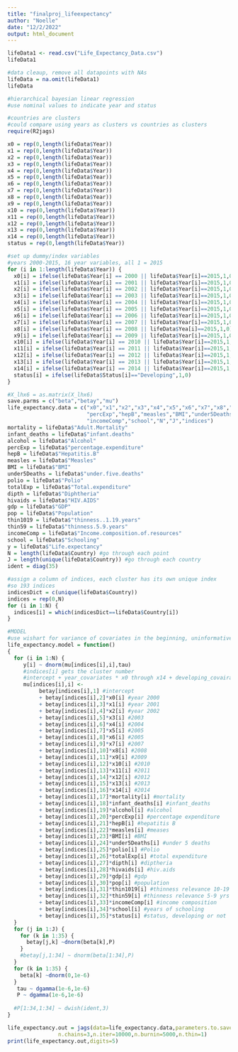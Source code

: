 ```yaml
---
title: "finalproj_lifeexpectancy"
author: "Noelle"
date: "12/2/2022"
output: html_document
---
```




```r
lifeData1 <- read.csv("Life_Expectancy_Data.csv")
lifeData1
```

```r
#data cleaup, remove all datapoints with NAs
lifeData = na.omit(lifeData1)
lifeData
```


```r
#hierarchical bayesian linear regression
#use nominal values to indicate year and status

#countries are clusters
#could compare using years as clusters vs countries as clusters
require(R2jags)

x0 = rep(0,length(lifeData$Year))
x1 = rep(0,length(lifeData$Year))
x2 = rep(0,length(lifeData$Year))
x3 = rep(0,length(lifeData$Year))
x4 = rep(0,length(lifeData$Year))
x5 = rep(0,length(lifeData$Year))
x6 = rep(0,length(lifeData$Year))
x7 = rep(0,length(lifeData$Year))
x8 = rep(0,length(lifeData$Year))
x9 = rep(0,length(lifeData$Year))
x10 = rep(0,length(lifeData$Year))
x11 = rep(0,length(lifeData$Year))
x12 = rep(0,length(lifeData$Year))
x13 = rep(0,length(lifeData$Year))
x14 = rep(0,length(lifeData$Year))
status = rep(0,length(lifeData$Year))

#set up dummy/index variables
#years 2000-2015, 16 year variables, all 1 = 2015
for (i in 1:length(lifeData$Year)) {
  x0[i] = ifelse(lifeData$Year[i] == 2000 || lifeData$Year[i]==2015,1,0)
  x1[i] = ifelse(lifeData$Year[i] == 2001 || lifeData$Year[i]==2015,1,0)
  x2[i] = ifelse(lifeData$Year[i] == 2002 || lifeData$Year[i]==2015,1,0)
  x3[i] = ifelse(lifeData$Year[i] == 2003 || lifeData$Year[i]==2015,1,0)
  x4[i] = ifelse(lifeData$Year[i] == 2004 || lifeData$Year[i]==2015,1,0)
  x5[i] = ifelse(lifeData$Year[i] == 2005 || lifeData$Year[i]==2015,1,0)
  x6[i] = ifelse(lifeData$Year[i] == 2006 || lifeData$Year[i]==2015,1,0)
  x7[i] = ifelse(lifeData$Year[i] == 2007 || lifeData$Year[i]==2015,1,0)
  x8[i] = ifelse(lifeData$Year[i] == 2008 || lifeData$Yea[i]==2015,1,0)
  x9[i] = ifelse(lifeData$Year[i] == 2009 || lifeData$Year[i]==2015,1,0)
  x10[i] = ifelse(lifeData$Year[i] == 2010 || lifeData$Year[i]==2015,1,0)
  x11[i] = ifelse(lifeData$Year[i] == 2011 || lifeData$Year[i]==2015,1,0)
  x12[i] = ifelse(lifeData$Year[i] == 2012 || lifeData$Year[i]==2015,1,0)
  x13[i] = ifelse(lifeData$Year[i] == 2013 || lifeData$Year[i]==2015,1,0)
  x14[i] = ifelse(lifeData$Year[i] == 2014 || lifeData$Year[i]==2015,1,0)
  status[i] = ifelse(lifeData$Status[i]=="Developing",1,0)
}
```


```r
#X_lhx6 = as.matrix(X_lhx6)
save.parms = c("beta","betay","mu")
life_expectancy.data = c("x0","x1","x2","x3","x4","x5","x6","x7","x8","x9","x10","x11","x12","x13","x14","y","mortality","infant_deaths","alcohol", "status",
                         "percExp","hepB","measles","BMI","under5Deaths","polio","totalExp","dipth","hivaids","gdp","pop","thin1019","thin59",
                         "incomeComp","school","N","J","indices")
mortality = lifeData$"Adult.Mortality"
infant_deaths = lifeData$"infant.deaths"
alcohol = lifeData$"Alcohol"
percExp = lifeData$"percentage.expenditure"
hepB = lifeData$"Hepatitis.B"
measles = lifeData$"Measles"
BMI = lifeData$"BMI"
under5Deaths = lifeData$"under.five.deaths"
polio = lifeData$"Polio"
totalExp = lifeData$"Total.expenditure"
dipth = lifeData$"Diphtheria"
hivaids = lifeData$"HIV.AIDS"
gdp = lifeData$"GDP"
pop = lifeData$"Population"
thin1019 = lifeData$"thinness..1.19.years"
thin59 = lifeData$"thinness.5.9.years"
incomeComp = lifeData$"Income.composition.of.resources"
school = lifeData$"Schooling"
y = lifeData$"Life.expectancy"
N = length(lifeData$Country) #go through each point
J = length(unique(lifeData$Country)) #go through each country
ident = diag(35)


```

```r
#assign a column of indices, each cluster has its own unique index
#so 193 indices
indicesDict = c(unique(lifeData$Country))
indices = rep(0,N)
for (i in 1:N) {
  indices[i] = which(indicesDict==lifeData$Country[i])
}
```


```r
#MODEL
#use wishart for variance of covariates in the beginning, uninformative prior
life_expectancy.model = function()
{
  for (i in 1:N) {
     y[i] ~ dnorm(mu[indices[i],i],tau)
     #indices[i] gets the cluster number
     #intercept + year_covariates * x0 through x14 + developing_covairate * developing + ...
     mu[indices[i],i] <- 
          betay[indices[i],1] #intercept
          + betay[indices[i],2]*x0[i] #year 2000
          + betay[indices[i],3]*x1[i] #year 2001
          + betay[indices[i],4]*x2[i] #year 2002
          + betay[indices[i],5]*x3[i] #2003
          + betay[indices[i],6]*x4[i] #2004
          + betay[indices[i],7]*x5[i] #2005
          + betay[indices[i],8]*x6[i] #2005
          + betay[indices[i],9]*x7[i] #2007
          + betay[indices[i],10]*x8[i] #2008
          + betay[indices[i],11]*x9[i] #2009
          + betay[indices[i],12]*x10[i] #2010
          + betay[indices[i],13]*x11[i] #2011
          + betay[indices[i],14]*x12[i] #2012
          + betay[indices[i],15]*x13[i] #2013
          + betay[indices[i],16]*x14[i] #2014
          + betay[indices[i],17]*mortality[i] #mortality
          + betay[indices[i],18]*infant_deaths[i] #infant_deaths
          + betay[indices[i],19]*alcohol[i] #alcohol
          + betay[indices[i],20]*percExp[i] #percentage expenditure
          + betay[indices[i],21]*hepB[i] #hepatitis B
          + betay[indices[i],22]*measles[i] #meases
          + betay[indices[i],23]*BMI[i] #BMI 
          + betay[indices[i],24]*under5Deaths[i] #under 5 deaths
          + betay[indices[i],25]*polio[i] #Polio
          + betay[indices[i],26]*totalExp[i] #total expenditure
          + betay[indices[i],27]*dipth[i] #diptheria
          + betay[indices[i],28]*hivaids[i] #hiv.aids
          + betay[indices[i],29]*gdp[i] #gdp
          + betay[indices[i],30]*pop[i] #population
          + betay[indices[i],31]*thin1019[i] #thinness relevance 10-19 yrs old
          + betay[indices[i],32]*thin59[i] #thinness relevance 5-9 yrs old
          + betay[indices[i],33]*incomeComp[i] #income composition
          + betay[indices[i],34]*school[i] #years of schooling
          + betay[indices[i],35]*status[i] #status, developing or not
  }
  for (j in 1:J) {
    for (k in 1:35) {
      betay[j,k] ~dnorm(beta[k],P)
    }
    #betay[j,1:34] ~ dnorm(beta[1:34],P)
  }      
  for (k in 1:35) {
    beta[k] ~dnorm(0,1e-6)
  }
   tau ~ dgamma(1e-6,1e-6)
   P ~ dgamma(1e-6,1e-6)
   
  #P[1:34,1:34] ~ dwish(ident,3)
}

```


```r
life_expectancy.out = jags(data=life_expectancy.data,parameters.to.save=save.parms,model.file=life_expectancy.model,
                n.chains=3,n.iter=10000,n.burnin=5000,n.thin=1)
print(life_expectancy.out,digits=5)
```

